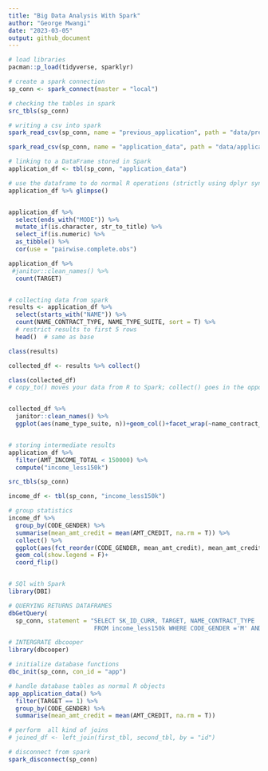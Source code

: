 ---
title: "Big Data Analysis With Spark"
author: "George Mwangi"
date: "2023-03-05"
output: github_document
---

```{r}
# load libraries
pacman::p_load(tidyverse, sparklyr)

# create a spark connection
sp_conn <- spark_connect(master = "local")

# checking the tables in spark
src_tbls(sp_conn)

# writing a csv into spark
spark_read_csv(sp_conn, name = "previous_application", path = "data/previous_application.csv")

spark_read_csv(sp_conn, name = "application_data", path = "data/application_data.csv")

# linking to a DataFrame stored in Spark
application_df <- tbl(sp_conn, "application_data")

# use the dataframe to do normal R operations (strictly using dplyr syntax)
application_df %>% glimpse()


application_df %>% 
  select(ends_with("MODE")) %>% 
  mutate_if(is.character, str_to_title) %>% 
  select_if(is.numeric) %>% 
  as_tibble() %>% 
  cor(use = "pairwise.complete.obs")

application_df %>%
 #janitor::clean_names() %>% 
  count(TARGET)


# collecting data from spark
results <- application_df %>% 
  select(starts_with("NAME")) %>% 
  count(NAME_CONTRACT_TYPE, NAME_TYPE_SUITE, sort = T) %>% 
  # restrict results to first 5 rows
  head()  # same as base

class(results)

collected_df <- results %>% collect()

class(collected_df)
# copy_to() moves your data from R to Spark; collect() goes in the opposite direction.


collected_df %>% 
  janitor::clean_names() %>% 
  ggplot(aes(name_type_suite, n))+geom_col()+facet_wrap(~name_contract_type)+theme_bw()+coord_flip()


# storing intermediate results
application_df %>% 
  filter(AMT_INCOME_TOTAL < 150000) %>% 
  compute("income_less150k")

src_tbls(sp_conn)

income_df <- tbl(sp_conn, "income_less150k")

# group statistics
income_df %>% 
  group_by(CODE_GENDER) %>% 
  summarise(mean_amt_credit = mean(AMT_CREDIT, na.rm = T)) %>% 
  collect() %>% 
  ggplot(aes(fct_reorder(CODE_GENDER, mean_amt_credit), mean_amt_credit, fill = CODE_GENDER))+
  geom_col(show.legend = F)+
  coord_flip()


# SQl with Spark
library(DBI)

# QUERYING RETURNS DATAFRAMES
dbGetQuery(
  sp_conn, statement = "SELECT SK_ID_CURR, TARGET, NAME_CONTRACT_TYPE
                        FROM income_less150k WHERE CODE_GENDER ='M' AND FLAG_OWN_CAR = 'Y'")

# INTERGRATE dbcooper 
library(dbcooper)

# initialize database functions
dbc_init(sp_conn, con_id = "app")

# handle database tables as normal R objects
app_application_data() %>% 
  filter(TARGET == 1) %>% 
  group_by(CODE_GENDER) %>% 
  summarise(mean_amt_credit = mean(AMT_CREDIT, na.rm = T))

# perform  all kind of joins
# joined_df <- left_join(first_tbl, second_tbl, by = "id")

# disconnect from spark     
spark_disconnect(sp_conn)
```

